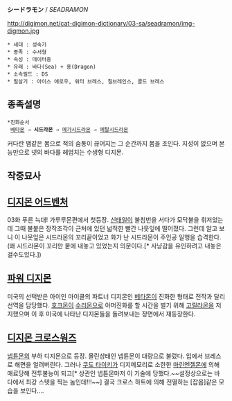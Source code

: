 '''シードラモン''' / ''SEADRAMON''

http://digimon.net/cat-digimon-dictionary/03-sa/seadramon/img-digmon.jpg

 * 세대 : 성숙기
 * 종족 : 수서형
 * 속성 : 데이터종
 * 유래 : 바다(Sea) + 용(Dragon)
 * 소속필드 : DS
 * 필살기 : 아이스 애로우, 워터 브레스, 칠브레인스, 콜드 브레스

== 종족설명 ==
 *진화순서
  [[베타몬]] → '''시드라몬''' → [[메가시드라몬]] → [[메탈시드라몬]]

커다란 뱀같은 몸으로 적의 숨통이 끊어지는 그 순간까지 몸을 조인다. 지성이 없으며 본능만으로 넷의 바다를 헤엄치는 수생형 디지몬.

== 작중묘사 ==
== [[디지몬 어드벤처]] ==
03화 푸른 늑대! 가루루몬편에서 첫등장.
[[신태일]]이 불침번을 서다가 모닥불을 휘저었는데 그때 불붙은 장작조각이 근처에 있던 넓적한 빨간 나뭇잎에 떨어졌다. 그런데 알고 보니 이 나뭇잎은 시드라몬의 꼬리끝이었고 화가 난 시드라몬이 주인공 일행을 습격한다.(왜 시드라몬이 꼬리만 뭍에 내놓고 있었는지 의문이다.[* 사냥감을 유인하려고 내놓은 걸수도있다.])

== [[파워 디지몬]] ==
미국의 선택받은 아이인 마이클의 파트너 디지몬인 [[베타몬]]이 진화한 형태로 전작과 달리 선역을 담당했다. [[호크몬]]이 [[수리몬]]으로 아머진화를 할 시간을 벌기 위해 [[고릴라몬]]을 저지했으며 이 후 미국에 나타난 디지몬들을 돌려보내는 장면에서 재등장한다.

== [[디지몬 크로스워즈]] ==
[[넵튠몬]]의 부하 디지몬으로 등장. 몰린상태인 넵튠몬이 대량으로 불렀다. 입에서 브레스로 해면을 얼려버린다. 그러나 [[쿠도 타이키]]가 디지메모리로 소한한 [[마린엔젤몬]]에 의해 매료당해 전투불능이 되고[* 상관인 넵튠몬마저 이 기술에 당했다.~~설정상으로는 바다에서 최강 스텟을 찍는 놈인데!!!~~] 결국 크로스 하트에 의해 전멸하는 [잡몹]같은 모습을 보인다....
